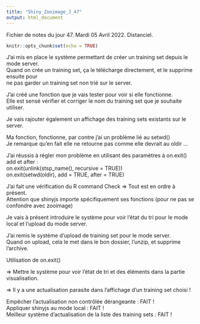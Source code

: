 ```yaml
---
title: "Shiny_Zooimage_J_47"
output: html_document
---
```


Fichier de notes du jour 47. Mardi 05 Avril 2022. Distanciel.

```r
knitr::opts_chunk$set(echo = TRUE)
```

J'ai mis en place le système permettant de créer un training set depuis le mode server. \
Quand on crée un training set, ça le télécharge directement, et le supprime ensuite pour \
ne pas garder un training set non trié sur le server. \

J'ai créé une fonction que je vais tester pour voir si elle fonctionne. \
Elle est sensé vérifier et corriger le nom du training set que je souhaite utiliser. \

Je vais rajouter également un affichage des training sets existants sur le server. \

Ma fonction, fonctionne, par contre j'ai un problème lié au setwd() \
Je remarque qu'en fait elle ne retourne pas comme elle devrait au oldir ... \

J'ai réussis à régler mon problème en utilisant des paramètres à on.exit() add et after : \
        on.exit(unlink(stsp_name(), recursive = TRUE)) \
        on.exit(setwd(oldir), add = TRUE, after = TRUE) \
        
J'ai fait une vérification du R command Check => Tout est en ordre à présent. \
Attention que shinyjs importe spécifiquement ses fonctions (pour ne pas se confondre avec zooimage) \

Je vais à présent introduire le système pour voir l'état du tri pour le mode local et l'upload du mode server. \

J'ai remis le système d'upload de training set pour le mode server. \
Quand on upload, cela le met dans le bon dossier, l'unzip, et supprime l'archive. \

Utilisation de on.exit() \

=> Mettre le système pour voir l'état de tri et des éléments dans la partie visualisation. \

=> Il y a une actualisation parasite dans l'affichage d'un training set choisi ! \

Empêcher l'actualisation non contrôlée dérangeante : FAIT ! \
Appliquer shinyjs au mode local : FAIT ! \
Meilleur système d'actualisation de la liste des training sets : FAIT ! \


